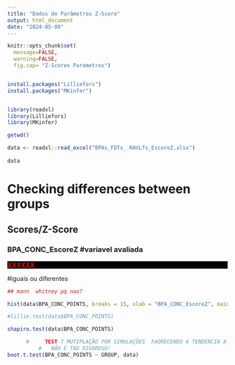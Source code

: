 ```yaml
---
title: "Dados de Parâmetros Z-Score"
output: html_document
date: "2024-05-09"
---
```


```r
knitr::opts_chunk$set(
  message=FALSE, 
  warning=FALSE,
  fig.cap= "Z-Scores Parametros")


install.packages("Lilliefors")
install.packages("MKinfer")


library(readxl)
library(Lilliefors)
library(MKinfer)

getwd()

data <- readxl::read_excel("BPAs_FDTs_ RAVLTs_EscoreZ.xlsx")
 
data 
```

# **Checking differences between groups**
## **Scores/Z-Score** {.tabset .tabset-fade}
### BPA_CONC_EscoreZ                                                  #variavel avaliada
<p style="color:red; background-color:black;">**XXXXXX**</p>   #iguais ou diferentes

```r

## mann  whitney pq nao?

hist(data$BPA_CONC_POINTS, breaks = 15, xlab = "BPA_CONC_EscoreZ", main="BPA_CONC_EscoreZ")

#lillie.test(data$BPA_CONC_POINTS)

shapiro.test(data$BPA_CONC_POINTS)

      #     TEST-T MUTIPLAÇÃO POR SIMULAÇÕES  FAORECENDO A TENDENCIA A SE APROXIMAR DE UMA AMOSTRA PARAMETRICA
          #   NÃO É TAO RIGOROSO!
boot.t.test(BPA_CONC_POINTS ~ GROUP, data)

```


